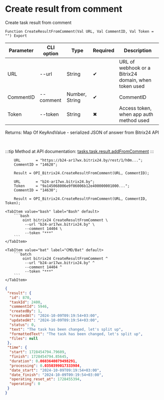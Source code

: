 ﻿---
sidebar_position: 7
description: Create result from comment and other functions to work with Bitrix24 in the Open Integration Package, a free open-source integration library for 1C:Enterprise 8, OneScript and CLI
keywords: [1C, 1С, 1С:Enterprise, 1С:Enterprise 8.3, API, Integration, Services, Exchange, OneScript, CLI, Bitrix24]
---


# Create result from comment
 Create task result from comment



`Function CreateResultFromComment(Val URL, Val CommentID, Val Token = "") Export`

  | Parameter | CLI option | Type | Required | Description |
  |-|-|-|-|-|
  | URL | --url | String | &#x2714; | URL of webhook or a Bitrix24 domain, when token used |
  | CommentID | --comment | Number, String | &#x2714; | CommentID |
  | Token | --token | String | &#x2716; | Access token, when app auth method used |

  
  Returns:  Map Of KeyAndValue - serialized JSON of answer from Bitrix24 API

<br/>

:::tip
Method at API documentation: [tasks.task.result.addFromComment](https://dev.1c-bitrix.ru/rest_help/tasks/task/tasks/tasks_task_result_addFromComment.php)
:::
<br/>



```bsl title="1C:Enterprise/OneScript code example"
    URL       = "https://b24-ar17wx.bitrix24.by/rest/1/h0m...";
    CommentID = "14628";

    Result = OPI_Bitrix24.CreateResultFromComment(URL, CommentID);

    URL       = "b24-ar17wx.bitrix24.by";
    Token     = "9a145068006e9f06006b12e400000001000...";
    CommentID = "14630";

    Result = OPI_Bitrix24.CreateResultFromComment(URL, CommentID, Token);
```
 

 <Tabs>
  
    <TabItem value="bash" label="Bash" default>
        ```bash
            oint bitrix24 CreateResultFromComment \
             --url "b24-ar17wx.bitrix24.by" \
             --comment 14404 \
             --token "***"
        ```
    </TabItem>
  
    <TabItem value="bat" label="CMD/Bat" default>
        ```batch
            oint bitrix24 CreateResultFromComment ^
             --url "b24-ar17wx.bitrix24.by" ^
             --comment 14404 ^
             --token "***"
        ```
    </TabItem>
</Tabs>


```json title="Result"
{
 "result": {
  "id": 870,
  "taskId": 2400,
  "commentId": 5946,
  "createdBy": 1,
  "createdAt": "2024-10-09T09:19:54+03:00",
  "updatedAt": "2024-10-09T09:19:54+03:00",
  "status": 0,
  "text": "The task has been changed, let's split up",
  "formattedText": "The task has been changed, let's split up",
  "files": null
 },
 "time": {
  "start": 1728454794.79609,
  "finish": 1728454794.85645,
  "duration": 0.0603640079498291,
  "processing": 0.0350399017333984,
  "date_start": "2024-10-09T09:19:54+03:00",
  "date_finish": "2024-10-09T09:19:54+03:00",
  "operating_reset_at": 1728455394,
  "operating": 0
 }
}
```
